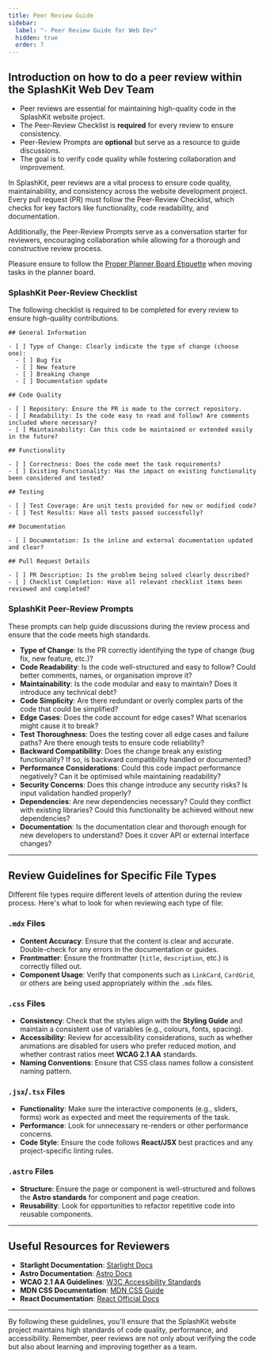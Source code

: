 ```yaml
---
title: Peer Review Guide
sidebar:
  label: "- Peer Review Guide for Web Dev"
  hidden: true
  order: 7
---
```



## Introduction on how to do a peer review within the SplashKit Web Dev Team

<Aside type="tip" title="TL;DR">

- Peer reviews are essential for maintaining high-quality code in the SplashKit website project.
- The Peer-Review Checklist is **required** for every review to ensure consistency.
- Peer-Review Prompts are **optional** but serve as a resource to guide discussions.
- The goal is to verify code quality while fostering collaboration and improvement.

</Aside>

In SplashKit, peer reviews are a vital process to ensure code quality, maintainability, and
consistency across the website development project. Every pull request (PR) must follow the
Peer-Review Checklist, which checks for key factors like functionality, code readability, and
documentation.

Additionally, the Peer-Review Prompts serve as a conversation starter for reviewers, encouraging
collaboration while allowing for a thorough and constructive review process.

<Aside type="caution" title="Card Movement in Planner">

Pleasure ensure to follow the [Proper Planner Board Etiquette](/products/splashkit/08-planner-board)
when moving tasks in the planner board.

</Aside>

### SplashKit Peer-Review Checklist

The following checklist is required to be completed for every review to ensure high-quality
contributions.

```plaintext
## General Information

- [ ] Type of Change: Clearly indicate the type of change (choose one):
  - [ ] Bug fix
  - [ ] New feature
  - [ ] Breaking change
  - [ ] Documentation update

## Code Quality

- [ ] Repository: Ensure the PR is made to the correct repository.
- [ ] Readability: Is the code easy to read and follow? Are comments included where necessary?
- [ ] Maintainability: Can this code be maintained or extended easily in the future?

## Functionality

- [ ] Correctness: Does the code meet the task requirements?
- [ ] Existing Functionality: Has the impact on existing functionality been considered and tested?

## Testing

- [ ] Test Coverage: Are unit tests provided for new or modified code?
- [ ] Test Results: Have all tests passed successfully?

## Documentation

- [ ] Documentation: Is the inline and external documentation updated and clear?

## Pull Request Details

- [ ] PR Description: Is the problem being solved clearly described?
- [ ] Checklist Completion: Have all relevant checklist items been reviewed and completed?
```

### SplashKit Peer-Review Prompts

These prompts can help guide discussions during the review process and ensure that the code meets
high standards.

- **Type of Change**: Is the PR correctly identifying the type of change (bug fix, new feature,
  etc.)?
- **Code Readability**: Is the code well-structured and easy to follow? Could better comments,
  names, or organisation improve it?
- **Maintainability**: Is the code modular and easy to maintain? Does it introduce any technical
  debt?
- **Code Simplicity**: Are there redundant or overly complex parts of the code that could be
  simplified?
- **Edge Cases**: Does the code account for edge cases? What scenarios might cause it to break?
- **Test Thoroughness**: Does the testing cover all edge cases and failure paths? Are there enough
  tests to ensure code reliability?
- **Backward Compatibility**: Does the change break any existing functionality? If so, is backward
  compatibility handled or documented?
- **Performance Considerations**: Could this code impact performance negatively? Can it be optimised
  while maintaining readability?
- **Security Concerns**: Does this change introduce any security risks? Is input validation handled
  properly?
- **Dependencies**: Are new dependencies necessary? Could they conflict with existing libraries?
  Could this functionality be achieved without new dependencies?
- **Documentation**: Is the documentation clear and thorough enough for new developers to
  understand? Does it cover API or external interface changes?

---

## Review Guidelines for Specific File Types

Different file types require different levels of attention during the review process. Here's what to
look for when reviewing each type of file:

### `.mdx` Files

- **Content Accuracy**: Ensure that the content is clear and accurate. Double-check for any errors
  in the documentation or guides.
- **Frontmatter**: Ensure the frontmatter (`title`, `description`, etc.) is correctly filled out.
- **Component Usage**: Verify that components such as `LinkCard`, `CardGrid`, or others are being
  used appropriately within the `.mdx` files.

### `.css` Files

- **Consistency**: Check that the styles align with the **Styling Guide** and maintain a consistent
  use of variables (e.g., colours, fonts, spacing).
- **Accessibility**: Review for accessibility considerations, such as whether animations are
  disabled for users who prefer reduced motion, and whether contrast ratios meet **WCAG 2.1 AA**
  standards.
- **Naming Conventions**: Ensure that CSS class names follow a consistent naming pattern.

### `.jsx`/`.tsx` Files

- **Functionality**: Make sure the interactive components (e.g., sliders, forms) work as expected
  and meet the requirements of the task.
- **Performance**: Look for unnecessary re-renders or other performance concerns.
- **Code Style**: Ensure the code follows **React/JSX** best practices and any project-specific
  linting rules.

### `.astro` Files

- **Structure**: Ensure the page or component is well-structured and follows the **Astro standards**
  for component and page creation.
- **Reusability**: Look for opportunities to refactor repetitive code into reusable components.

---

## Useful Resources for Reviewers

- **Starlight Documentation**: [Starlight Docs](https://starlight.astro.build/getting-started/)
- **Astro Documentation**: [Astro Docs](https://docs.astro.build/en/getting-started/)
- **WCAG 2.1 AA Guidelines**: [W3C Accessibility Standards](https://www.w3.org/WAI/WCAG21/quickref/)
- **MDN CSS Documentation**: [MDN CSS Guide](https://developer.mozilla.org/en-US/docs/Web/CSS)
- **React Documentation**: [React Official Docs](https://reactjs.org/docs/getting-started.html)

---

By following these guidelines, you'll ensure that the SplashKit website project maintains high
standards of code quality, performance, and accessibility. Remember, peer reviews are not only about
verifying the code but also about learning and improving together as a team.

